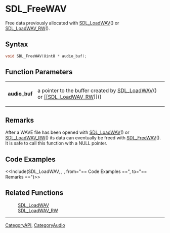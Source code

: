 = SDL_FreeWAV =

Free data previously allocated with [[SDL_LoadWAV]]() or [[SDL_LoadWAV_RW]]().

== Syntax ==

<syntaxhighlight lang='c'>
void SDL_FreeWAV(Uint8 * audio_buf);
</syntaxhighlight>

== Function Parameters ==

{|
|'''audio_buf'''
|a pointer to the buffer created by [[SDL_LoadWAV]]() or [[[[SDL_LoadWAV_RW]]]]()
|}

== Remarks ==

After a WAVE file has been opened with [[SDL_LoadWAV]]() or
[[SDL_LoadWAV_RW]]() its data can eventually be freed with
[[SDL_FreeWAV]](). It is safe to call this function with a NULL pointer.

== Code Examples ==

<<Include(SDL_LoadWAV, , , from="== Code Examples ==", to="== Remarks ==")>>


== Related Functions ==

:[[SDL_LoadWAV]]
:[[SDL_LoadWAV_RW]]

----
[[CategoryAPI]], [[CategoryAudio]]


